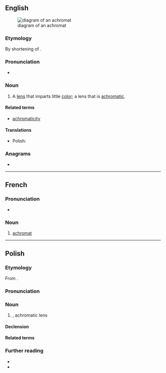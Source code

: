 ==English==
[[File:Achromat doublet en.svg|right|thumb|diagram of an achromat]]

===Etymology===
By shortening of {{m|en|achromatic}}.

===Pronunciation===
* {{a|US|UK}} {{IPA|en|/ˈæ.kɹəʊ.mæt/}}

===Noun===
{{en-noun}}

# A [[lens]] that imparts little [[color]]; a lens that is [[achromatic]].

====Related terms====
* [[achromaticity]]

====Translations====
{{trans-top}}
{{trans-mid}}
* Polish: {{t+|pl|achromat|m}}
{{trans-bottom}}

===Anagrams===
* {{anagrams|en|a=aachmort|trachoma}}

----

==French==

===Pronunciation===
* {{fr-IPA}}

===Noun===
{{fr-noun|m}}

# [[#English|achromat]]

----

==Polish==
{{wp|lang=pl}}

===Etymology===
From {{af|pl|a-|chromato-|-at}}.

===Pronunciation===
{{pl-p|a'chro.mat|a=Pl-achromat.ogg}}

===Noun===
{{pl-noun|m-in}}

# {{l|en|achromat}}, achromatic lens

====Declension====
{{pl-decl-noun-m-in}}

====Related terms====
{{col3|pl|title=nouns|achromatop|achromatopsja|achromatyczność|achromatyzacja|achromatyzm}}
{{col3|pl|title=adjective|achromatyczny}}

===Further reading===
* {{R:pl:WSJP}}
* {{R:pl:PWN}}

{{C|pl|Light|Optics}}